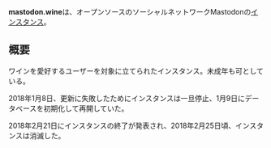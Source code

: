 {{Infobox instance
| Name = {{Ruby|'''mastodon.wine'''|マストドン ドット ワイン}}
| Image = [[ファイル:Mastodon wine.png|300px|mastodon.wine]]
| Domain = https://mastodon.wine
| Admin = [https://mastodon.wine/@Telmina Telmina]
| Country = 日本
| Start = 2017年10月1日
| End = 2018年2月25日
| Kifu = 
| Alias = 
}}'''mastodon.wine'''は、オープンソースのソーシャルネットワークMastodonの[[インスタンス]]。

== 概要 ==
ワインを愛好するユーザーを対象に立てられたインスタンス。未成年も可としている。

2018年1月8日、更新に失敗したためにインスタンスは一旦停止、1月9日にデータベースを初期化して再開していた。

2018年2月21日にインスタンスの終了が発表され、2018年2月25日頃、インスタンスは消滅した。

{{DEFAULTSORT:wine}}